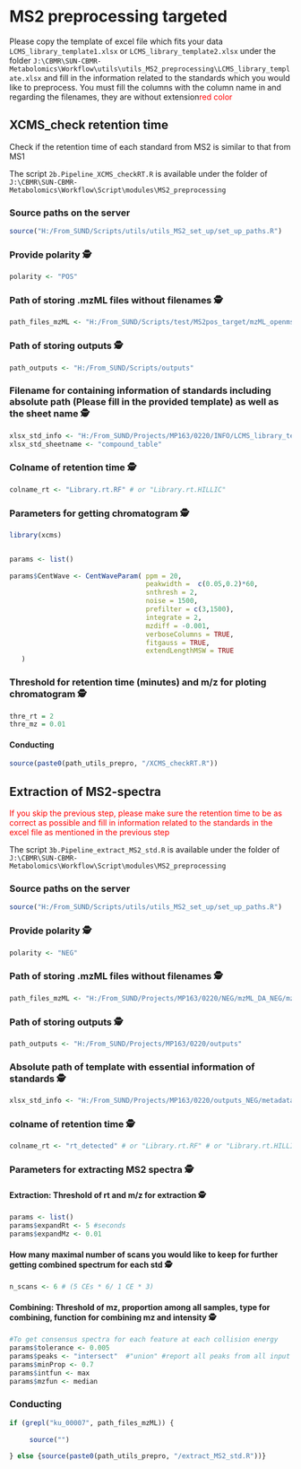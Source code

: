 # MS2 preprocessing targeted
Please copy the template of excel file which fits your data `LCMS_library_template1.xlsx` or `LCMS_library_template2.xlsx` under the folder `J:\CBMR\SUN-CBMR-Metabolomics\Workflow\utils\utils_MS2_preprocessing\LCMS_library_template.xlsx` and fill in the information related to the standards which you would like to preprocess. You must fill the columns with the column name in and regarding the filenames, they are without extension<font color = "red">red color</font>




## XCMS_check retention time
Check if the retention time of each standard from MS2 is similar to that from MS1

The script `2b.Pipeline_XCMS_checkRT.R` is available under the folder of `J:\CBMR\SUN-CBMR-Metabolomics\Workflow\Script\modules\MS2_preprocessing`



### Source paths on the server
```r
source("H:/From_SUND/Scripts/utils/utils_MS2_set_up/set_up_paths.R")
```


### Provide polarity 🕵
```r
polarity <- "POS"
```

   
   
### Path of storing .mzML files without filenames 🕵
```r
path_files_mzML <- "H:/From_SUND/Scripts/test/MS2pos_target/mzML_openms_MS2_POS"
```
   
  

### Path of storing outputs 🕵
```r
path_outputs <- "H:/From_SUND/Scripts/outputs"
```



### Filename for containing information of standards including absolute path (Please fill in the provided template) as well as the sheet name 🕵
```r
xlsx_std_info <- "H:/From_SUND/Projects/MP163/0220/INFO/LCMS_library_template.xlsx"
xlsx_std_sheetname <- "compound_table"
```
   
   
   
### Colname of retention time 🕵
```r
colname_rt <- "Library.rt.RF" # or "Library.rt.HILLIC"
```

    

   
### Parameters for getting chromatogram 🕵
```r
library(xcms)


params <- list()
   
params$CentWave <- CentWaveParam( ppm = 20,
                                  peakwidth =  c(0.05,0.2)*60,
                                  snthresh = 2,
                                  noise = 1500,
                                  prefilter = c(3,1500),
                                  integrate = 2,
                                  mzdiff = -0.001,
                                  verboseColumns = TRUE,
                                  fitgauss = TRUE,
                                  extendLengthMSW = TRUE
   )
```

   
   
### Threshold for retention time (minutes) and m/z for ploting chromatogram 🕵
```r
thre_rt = 2
thre_mz = 0.01

```



#### Conducting 
```r
source(paste0(path_utils_prepro, "/XCMS_checkRT.R"))
```

   
   
  




## Extraction of MS2-spectra
<font color = "red">If you skip the previous step, please make sure the retention time to be as correct as possible and fill in information related to the standards in the excel file as mentioned in the previous step</font>

The script `3b.Pipeline_extract_MS2_std.R` is available under the folder of `J:\CBMR\SUN-CBMR-Metabolomics\Workflow\Script\modules\MS2_preprocessing`




### Source paths on the server
```r
source("H:/From_SUND/Scripts/utils/utils_MS2_set_up/set_up_paths.R")
```

 
 
 

### Provide polarity 🕵
```r
polarity <- "NEG"
```
   
   
   
### Path of storing .mzML files without filenames 🕵
```r
path_files_mzML <- "H:/From_SUND/Projects/MP163/0220/NEG/mzML_DA_NEG/mzML_openms_MS2_NEG"
```

  

### Path of storing outputs 🕵
```r
path_outputs <- "H:/From_SUND/Projects/MP163/0220/outputs"
```

   

### Absolute path of template with essential information of standards 🕵
```r
xlsx_std_info <- "H:/From_SUND/Projects/MP163/0220/outputs_NEG/metadata_for_MS2.xlsx"
```

  
   
### colname of retention time 🕵
```r
colname_rt <- "rt_detected" # or "Library.rt.RF" # or "Library.rt.HILLIC" 
```


   
### Parameters for extracting MS2 spectra 🕵
#### Extraction: Threshold of rt and m/z for extraction 🕵
```r
params <- list()
params$expandRt <- 5 #seconds
params$expandMz <- 0.01
```

   
   
#### How many maximal number of scans you would like to keep for further getting combined spectrum for each std 🕵
```r
n_scans <- 6 # (5 CEs * 6/ 1 CE * 3)
```
  
   
   
#### Combining: Threshold of mz, proportion among all samples, type for combining, function for combining mz and intensity 🕵
```r
#To get consensus spectra for each feature at each collision energy
params$tolerance <- 0.005
params$peaks <- "intersect"  #"union" #report all peaks from all input spectra 
params$minProp <- 0.7
params$intfun <- max
params$mzfun <- median
```



### Conducting 
```r
if (grepl("ku_00007", path_files_mzML)) {
     
     source("")
     
} else {source(paste0(path_utils_prepro, "/extract_MS2_std.R"))}
```

   
   
  
   



